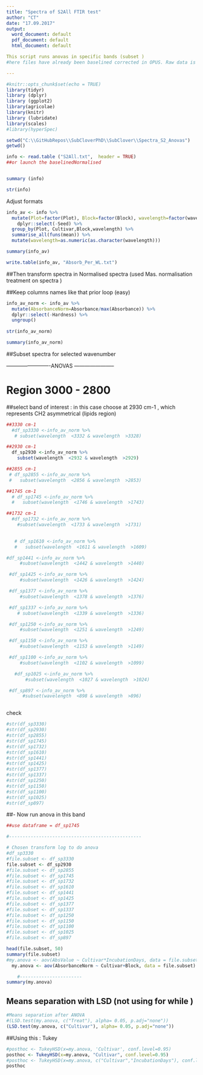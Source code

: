 ```yaml
---
title: "Spectra of S2All FTIR test"
author: "CT"
date: "17.09.2017"
output: 
  word_document: default
  pdf_document: default
  html_document: default

This script runs anovas in specific bands (subset )
#here files have already been baselined corrected in OPUS. Raw data is on folder Bionami Matrix 25.04; worksheet Columns to R. In this script the analysis of wavenumber ranges and ANOVAS.

---
```



```r
#knitr::opts_chunk$set(echo = TRUE)
library(tidyr)
library (dplyr)
library (ggplot2)
library(agricolae)
library(knitr)
library (lubridate)
library(scales)
#library(hyperSpec)

```


```r
setwd("C:\\GitHubRepos\\SubCloverPhD\\SubClover\\Spectra_S2_Anovas")
getwd()

info <- read.table ("S2All.txt",  header = TRUE)
##or launch the baselinedNormalised 


summary (info)

```
```r
str(info)
```


Adjust formats 

```r

info_av <- info %>%
  mutate(Plot=factor(Plot), Block=factor(Block), wavelength=factor(wavelength)) %>%
    dplyr::select(-Seed) %>%
  group_by(Plot, Cultivar,Block,wavelength) %>%
  summarise_all(funs(mean)) %>%
  mutate(wavelength=as.numeric(as.character(wavelength))) 

summary(info_av)

write.table(info_av, "Absorb_Per_WL.txt")

```

##Then transform spectra in Normalised spectra (used Mas. normalisation treatment on spectra )

##Keep columns names like that prior loop (easy) 


```r
info_av_norm <- info_av %>%
  mutate(AbsorbanceNorm=Absorbance/max(Absorbance)) %>%
  dplyr::select(-Hardness) %>%
  ungroup()
 
str(info_av_norm)

```
```r
summary(info_av_norm)
```


##Subset spectra for selected wavenumber 




-------------------------ANOVAS -----------------------

# Region 3000 - 2800
##select band  of interest : in this case choose at 2930 cm-1 , which represents CH2 asymmetrical (lipids region) 



```r


##3330 cm-1
  #df_sp3330 <-info_av_norm %>%
   # subset(wavelength  <3332 & wavelength  >3328)

##2930 cm-1
  df_sp2930 <-info_av_norm %>%
    subset(wavelength  <2932 & wavelength  >2929)

##2855 cm-1
 # df_sp2855 <-info_av_norm %>%
 #   subset(wavelength  <2856 & wavelength  >2853)

##1745 cm-1
  # df_sp1745 <-info_av_norm %>%
  #   subset(wavelength  <1746 & wavelength  >1743)

##1732 cm-1
  #df_sp1732 <-info_av_norm %>%
    #subset(wavelength  <1733 & wavelength  >1731)

  
   # df_sp1610 <-info_av_norm %>%
   #   subset(wavelength  <1611 & wavelength  >1609)

#df_sp1441 <-info_av_norm %>%
     #subset(wavelength  <1442 & wavelength  >1440)

 #df_sp1425 <-info_av_norm %>%
     #subset(wavelength  <1426 & wavelength  >1424)

 #df_sp1377 <-info_av_norm %>%
     #subset(wavelength  <1378 & wavelength  >1376)

 #df_sp1337 <-info_av_norm %>%
    # subset(wavelength  <1339 & wavelength  >1336)

 #df_sp1250 <-info_av_norm %>%
     #subset(wavelength  <1251 & wavelength  >1249)

 #df_sp1150 <-info_av_norm %>%
     #subset(wavelength  <1153 & wavelength  >1149)

 #df_sp1100 <-info_av_norm %>%
     #subset(wavelength  <1102 & wavelength  >1099)

   #df_sp1025 <-info_av_norm %>%
       #subset(wavelength  <1027 & wavelength  >1024)

 #df_sp897 <-info_av_norm %>%
      #subset(wavelength  <898 & wavelength  >896)



```


check 

```r

#str(df_sp3330)
#str(df_sp2930)
#str(df_sp2855)
#str(df_sp1745)
#str(df_sp1732)
#str(df_sp1610)
#str(df_sp1441)
#str(df_sp1425)
#str(df_sp1377)
#str(df_sp1337)
#str(df_sp1250)
#str(df_sp1150)
#str(df_sp1100)
#str(df_sp1025)
#str(df_sp897)

```



##- Now run anova in this band 
 
```r


##use dataframe = df_sp1745

#-------------------------------------------------

# Chosen transform log to do anova 
#df_sp3330
#file.subset <- df_sp3330
file.subset <- df_sp2930 
#file.subset <- df_sp2855
#file.subset <- df_sp1745
#file.subset <- df_sp1732
#file.subset <- df_sp1610
#file.subset <- df_sp1441
#file.subset <- df_sp1425
#file.subset <- df_sp1377
#file.subset <- df_sp1337
#file.subset <- df_sp1250
#file.subset <- df_sp1150
#file.subset <- df_sp1100
#file.subset <- df_sp1025
#file.subset <- df_sp897

head(file.subset, 50)
summary(file.subset)
#my.anova <- aov(AbsValue ~ Cultivar*IncubationDays, data = file.subset)
  my.anova <- aov(AbsorbanceNorm ~ Cultivar+Block, data = file.subset)               

    #-----------------------
summary(my.anova)

```



## Means separation with LSD (not using for while )

```r
#Means separation after ANOVA
#(LSD.test(my.anova, c("Treat"), alpha= 0.05, p.adj="none")) 
(LSD.test(my.anova, c("Cultivar"), alpha= 0.05, p.adj="none")) 
```


##Using this : Tukey 

```r
#posthoc <- TukeyHSD(x=my.anova, 'Cultivar', conf.level=0.95)
posthoc <- TukeyHSD(x=my.anova, "Cultivar", conf.level=0.95)
#posthoc <- TukeyHSD(x=my.anova, c("Cultivar","IncubationDays"), conf.level=0.95, TRUE)
posthoc



```




